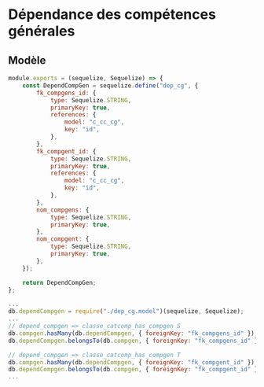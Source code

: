 # Dépendance des compétences générales

## Modèle

```js title="./src/models/dep_cg.model.js"
module.exports = (sequelize, Sequelize) => {
    const DependCompGen = sequelize.define("dep_cg", {
        fk_compgens_id: {
            type: Sequelize.STRING,
            primaryKey: true,
            references: {
                model: "c_cc_cg",
                key: "id",
            },
        },
        fk_compgent_id: {
            type: Sequelize.STRING,
            primaryKey: true,
            references: {
                model: "c_cc_cg",
                key: "id",
            },
        },
        nom_compgens: {
            type: Sequelize.STRING,
            primaryKey: true,
        },
        nom_compgent: {
            type: Sequelize.STRING,
            primaryKey: true,
        },
    });

    return DependCompGen;
};
```

```js title="./src/models/index.js"
...
db.dependCompgen = require("./dep_cg.model")(sequelize, Sequelize);
...
// depend_compgen => classe_catcomp_has_compgen S
db.compgen.hasMany(db.dependCompgen, { foreignKey: "fk_compgens_id" });
db.dependCompgen.belongsTo(db.compgen, { foreignKey: "fk_compgens_id" });

// depend_compgen => classe_catcomp_has_compgen T
db.compgen.hasMany(db.dependCompgen, { foreignKey: "fk_compgent_id" });
db.dependCompgen.belongsTo(db.compgen, { foreignKey: "fk_compgent_id" });
...
```
